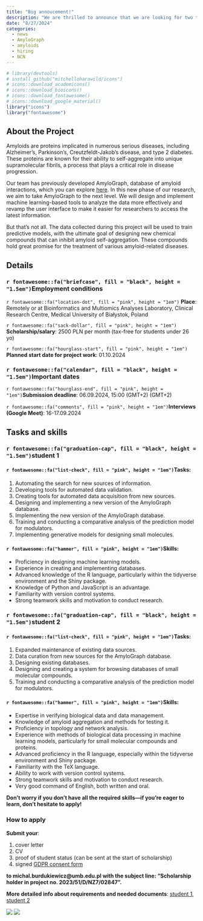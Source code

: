 ```yaml
---
title: "Big annoucement!"
description: "We are thrilled to announce that we are looking for two talented students to join our team for AmyloGraph 2.0 project (2023/51/D/NZ7/02847)"
date: "8/27/2024"
categories:
  - news
  - AmyloGraph
  - amyloids
  - hiring
  - NCN
---
```


```r
# library(devtools)
# install_github("mitchelloharawild/icons")
# icons::download_academicons()
# icons::download_bioicons()
# icons::download_fontawesome()
# icons::download_google_material()
library("icons")
library("fontawesome")
```

## About the Project
Amyloids are proteins implicated in numerous serious diseases, including Alzheimer’s, Parkinson's, Creutzfeldt-Jakob's disease, and type 2 diabetes. These proteins are known for their ability to self-aggregate into unique supramolecular fibrils, a process that plays a critical role in disease progression.

Our team has previously developed AmyloGraph, database of amyloid interactions, which you can explore [here](https://amylograph.com/). In this new phase of our research, we aim to take AmyloGraph to the next level. We will design and implement machine learning-based tools to analyze the data more effectively and revamp the user interface to make it easier for researchers to access the latest information.

But that’s not all. The data collected during this project will be used to train predictive models, with the ultimate goal of designing new chemical compounds that can inhibit amyloid self-aggregation. These compounds hold great promise for the treatment of various amyloid-related diseases.

## Details
### `r fontawesome::fa("briefcase", fill = "black", height = "1.5em")`Employment conditions

`r fontawesome::fa("location-dot", fill = "pink", height = "1em")` **Place**: Remotely or at Bioinformatics and Multiomics Analyses Laboratory, Clinical Research Centre, Medical University of Białystok, Poland

`r fontawesome::fa("sack-dollar", fill = "pink", height = "1em")` **Scholarship/salary**: 2500 PLN per month (tax-free for students under 26 yo)

`r fontawesome::fa("hourglass-start", fill = "pink", height = "1em")` **Planned start date for project work**: 01.10.2024

### `r fontawesome::fa("calendar", fill = "black", height = "1.5em")`Important dates

`r fontawesome::fa("hourglass-end", fill = "pink", height = "1em")`**Submission deadline**: 06.09.2024, 15:00 (GMT+2) (GMT+2)

`r fontawesome::fa("comments", fill = "pink", height = "1em")`**Interviews (Google Meet)**: 16-17.09.2024

## Tasks and skills

### `r fontawesome::fa("graduation-cap", fill = "black", height = "1.5em")`student 1

#### `r fontawesome::fa("list-check", fill = "pink", height = "1em")`Tasks:

1. Automating the search for new sources of information.
2. Developing tools for automated data validation.
3. Creating tools for automated data acquisition from new sources.
4. Designing and implementing a new version of the AmyloGraph database.
5. Implementing the new version of the AmyloGraph database.
6. Training and conducting a comparative analysis of the prediction model for modulators.
7. Implementing generative models for designing small molecules.

#### `r fontawesome::fa("hammer", fill = "pink", height = "1em")`Skills:

* Proficiency in designing machine learning models.
* Experience in creating and implementing databases.
* Advanced knowledge of the R language, particularly within the tidyverse environment and the Shiny package.
* Knowledge of Python and JavaScript is an advantage.
* Familiarity with version control systems.
* Strong teamwork skills and motivation to conduct research.


### `r fontawesome::fa("graduation-cap", fill = "black", height = "1.5em")`student 2

#### `r fontawesome::fa("list-check", fill = "pink", height = "1em")`Tasks:

1. Expanded maintenance of existing data sources.
2. Data curation from new sources for the AmyloGraph database.
3. Designing existing databases.
4. Designing and creating a system for browsing databases of small molecular compounds.
5. Training and conducting a comparative analysis of the prediction model for modulators.

#### `r fontawesome::fa("hammer", fill = "pink", height = "1em")`Skills:

* Expertise in verifying biological data and data management.
* Knowledge of amyloid aggregation and methods for testing it.
*	Proficiency in topology and network analysis.
*	Experience with methods of biological data processing in machine learning models, particularly for small molecular compounds and proteins.
*	Advanced proficiency in the R language, especially within the tidyverse environment and Shiny package.
*	Familiarity with the TeX language.
*	Ability to work with version control systems.
*	Strong teamwork skills and motivation to conduct research.
*	Very good command of English, both written and oral.


**Don’t worry if you don’t have all the required skills—if you’re eager to learn, don’t hesitate to apply!**

### How to apply

**Submit your**: 

1. cover letter 
2. CV 
3. proof of student status (can be sent at the start of scholarship)
4. signed [GDPR consent form](../download_files/GDPR_MUB_recruitment.pdf)

**to michal.burdukiewicz@umb.edu.pl with the subject line: "Scholarship holder in project no. 2023/51/D/NZ7/02847".**





**More detailed info about requirements and needed documents**: [student 1](../download_files/stud1.pdf), [student 2](../download_files/stud2.pdf)



![](../fig/posts/2024_08_19/ag2.jpeg)
![](../fig/ncn_logo.png)